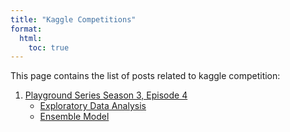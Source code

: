 ```yaml
---
title: "Kaggle Competitions"
format: 
  html:
    toc: true
---
```


This page contains the list of posts related to kaggle competition:

1. [Playground Series Season 3, Episode 4](https://www.kaggle.com/competitions/playground-series-s3e4/overview)
    * [Exploratory Data Analysis](../posts/2023-01-30/pss3e4-eda.html)
    * [Ensemble Model](../posts/2023-01-30/pss3e4-ensemble-model.html)